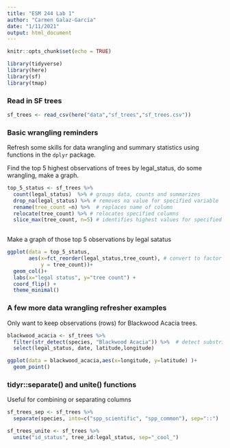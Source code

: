 ```yaml
---
title: "ESM 244 Lab 1"
author: "Carmen Galaz-García"
date: "1/11/2021"
output: html_document
---
```


```r
knitr::opts_chunk$set(echo = TRUE)

library(tidyverse)
library(here)
library(sf)
library(tmap)
```


### Read in SF trees

```r
sf_trees <- read_csv(here("data","sf_trees","sf_trees.csv"))
```

### Basic wrangling reminders

Refresh some skills for data wrangling and summary statistics using functions in the `dplyr` package.

Find the top 5 highest observations of trees by legal_status, do some wrangling, make a graph.

```r
top_5_status <- sf_trees %>% 
  count(legal_status)  %>% # groups data, counts and summarizes
  drop_na(legal_status) %>% # removes na value for specified variable
  rename(tree_count =n) %>%  # replaces name of column
  relocate(tree_count) %>% # relocates specified columns
  slice_max(tree_count, n=5) # identifies highest values for specified variable and keeps the top n
   
```

Make a graph of those top 5 observations by legal satatus

```r
ggplot(data = top_5_status,
       aes(x=fct_reorder(legal_status,tree_count), # convert to factor and order
           y = tree_count))+
  geom_col()+
  labs(x="legal status", y="tree count") +
  coord_flip() +
  theme_minimal()
```

### A few more data wrangling refresher examples

Only want to keep observations (rows) for Blackwood Acacia trees.

```r
blackwood_acacia <- sf_trees %>% 
  filter(str_detect(species, "Blackwood Acacia")) %>%  # detect substring
  select(legal_status, date, latitude,longitude)

ggplot(data = blackwood_acacia,aes(x=longitude, y=latitude) )+
  geom_point()
```


### tidyr::separate() and unite() functions 

Useful for combining or separating columns 

```r
sf_trees_sep <- sf_trees %>% 
  separate(species, into=c("spp_scientific", "spp_common"), sep="::")    # separate a column 

sf_trees_unite <- sf_trees %>% 
  unite("id_status", tree_id:legal_status, sep="_cool_")
```







